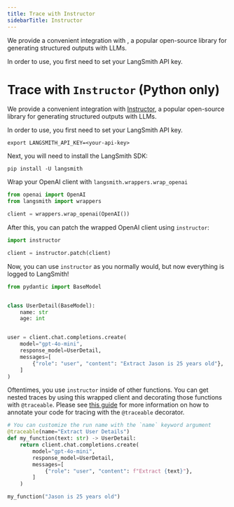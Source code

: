 ```yaml
---
title: Trace with Instructor
sidebarTitle: Instructor
---
```


We provide a convenient integration with , a popular open-source library for generating structured outputs with LLMs.

In order to use, you first need to set your LangSmith API key.

# Trace with `Instructor` (Python only)

We provide a convenient integration with [Instructor](https://jxnl.github.io/instructor/), a popular open-source library for generating structured outputs with LLMs.

In order to use, you first need to set your LangSmith API key.

```shell
export LANGSMITH_API_KEY=<your-api-key>
```

Next, you will need to install the LangSmith SDK:

```shell
pip install -U langsmith
```

Wrap your OpenAI client with `langsmith.wrappers.wrap_openai`

```python
from openai import OpenAI
from langsmith import wrappers

client = wrappers.wrap_openai(OpenAI())
```

After this, you can patch the wrapped OpenAI client using `instructor`:

```python
import instructor

client = instructor.patch(client)
```

Now, you can use `instructor` as you normally would, but now everything is logged to LangSmith!

```python
from pydantic import BaseModel


class UserDetail(BaseModel):
    name: str
    age: int


user = client.chat.completions.create(
    model="gpt-4o-mini",
    response_model=UserDetail,
    messages=[
        {"role": "user", "content": "Extract Jason is 25 years old"},
    ]
)
```

Oftentimes, you use `instructor` inside of other functions.
You can get nested traces by using this wrapped client and decorating those functions with `@traceable`.
Please see [this guide](./annotate-code) for more information on how to annotate your code for tracing with the `@traceable` decorator.

```python {highlight={2}}
# You can customize the run name with the `name` keyword argument
@traceable(name="Extract User Details")
def my_function(text: str) -> UserDetail:
    return client.chat.completions.create(
        model="gpt-4o-mini",
        response_model=UserDetail,
        messages=[
            {"role": "user", "content": f"Extract {text}"},
        ]
    )

my_function("Jason is 25 years old")
```